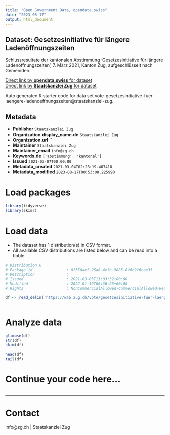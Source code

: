 ```yaml
---
title: "Open Government Data, opendata.swiss"
date: "2023-08-17"
output: html_document
---
```


## Dataset: Gesetzesinitiative für längere Ladenöffnungszeiten

Schlussresultate der kantonalen Abstimmung 'Gesetzesinitiative für längere Ladenöffnungszeiten', 7. März 2021, Kanton Zug, aufgeschlüsselt nach Gemeinden.

[Direct link by **opendata.swiss** for dataset](https://opendata.swiss/de/dataset/gesetzesinitiative-fur-langere-ladenoffnungszeiten)<br>
[Direct link by **Staatskanzlei Zug** for dataset](https://wab.zug.ch/vote/gesetzesinitiative-fuer-laengere-ladenoeffnungszeiten/data)

Auto generated R starter code for data set vote-gesetzesinitiative-fuer-laengere-ladenoeffnungszeiten@staatskanzlei-zug.

## Metadata

- **Publisher** `Staatskanzlei Zug`
- **Organization.display_name.de** `Staatskanzlei Zug`
- **Organization.url** ``
- **Maintainer** `Staatskanzlei Zug`
- **Maintainer_email** `info@zg.ch`
- **Keywords.de** `['abstimmung', 'kantonal']`
- **Issued** `2021-03-07T00:00:00`
- **Metadata_created** `2021-03-04T02:28:19.467418`
- **Metadata_modified** `2023-08-17T00:53:08.225990`


# Load packages

```r

library(tidyverse)
library(skimr)

```

# Load data

-   The dataset has 1 distribution(s) in CSV format.
-   All available CSV distributions are listed below and can be read into a tibble.

```r

# Distribution 0
# Package_id               : 8f350aef-25a8-4efc-9885-0f6b2f6cae35
# Description              : 
# Issued                   : 2021-03-03T11:03:32+00:00
# Modified                 : 2022-01-19T06:36:25+00:00
# Rights                   : NonCommercialAllowed-CommercialAllowed-ReferenceRequired

df <- read_delim('https://wab.zug.ch/vote/gesetzesinitiative-fuer-laengere-ladenoeffnungszeiten/data-csv')



```

# Analyze data

```r

glimpse(df)
str(df)
skim(df)

head(df)
tail(df)

```

# Continue your code here...

```r

```

------------------------------------------------------------------------

# Contact

info@zg.ch | Staatskanzlei Zug

